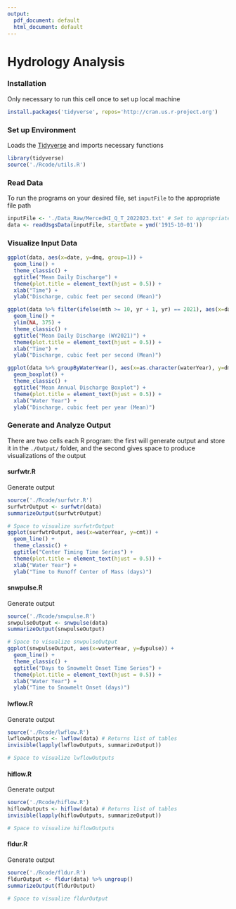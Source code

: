 ```yaml
---
output:
  pdf_document: default
  html_document: default
---
```

# Hydrology Analysis

### Installation
Only necessary to run this cell once to set up local machine
```r
install.packages('tidyverse', repos='http://cran.us.r-project.org')
```

### Set up Environment
Loads the [Tidyverse](https://www.tidyverse.org/) and imports necessary functions
```r
library(tidyverse)
source('./Rcode/utils.R')
```

### Read Data
To run the programs on your desired file, set `inputFile` to the appropriate file path
```r
inputFile <- './Data_Raw/MercedHI_Q_T_2022023.txt' # Set to appropriate file
data <- readUsgsData(inputFile, startDate = ymd('1915-10-01'))
```

### Visualize Input Data
```r
ggplot(data, aes(x=date, y=dmq, group=1)) +
  geom_line() + 
  theme_classic() +
  ggtitle("Mean Daily Discharge") + 
  theme(plot.title = element_text(hjust = 0.5)) +
  xlab("Time") +
  ylab("Discharge, cubic feet per second (Mean)")

ggplot(data %>% filter(ifelse(mth >= 10, yr + 1, yr) == 2021), aes(x=date, y=dmq, group=1)) +
  geom_line() +
  ylim(NA, 375) + 
  theme_classic() +
  ggtitle("Mean Daily Discharge (WY2021)") + 
  theme(plot.title = element_text(hjust = 0.5)) +
  xlab("Time") +
  ylab("Discharge, cubic feet per second (Mean)")

ggplot(data %>% groupByWaterYear(), aes(x=as.character(waterYear), y=dmq)) + 
  geom_boxplot() + 
  theme_classic() +
  ggtitle("Mean Annual Discharge Boxplot") + 
  theme(plot.title = element_text(hjust = 0.5)) +
  xlab("Water Year") +
  ylab("Discharge, cubic feet per year (Mean)")
```

### Generate and Analyze Output
There are two cells each R program: the first will generate output and store it in the `./Output/` folder,
and the second gives space to produce visualizations of the output

#### surfwtr.R
Generate output
```r
source('./Rcode/surfwtr.R')
surfwtrOutput <- surfwtr(data)
summarizeOutput(surfwtrOutput)
```

```r
# Space to visualize surfwtrOutput
ggplot(surfwtrOutput, aes(x=waterYear, y=cmt)) +
  geom_line() + 
  theme_classic() +
  ggtitle("Center Timing Time Series") + 
  theme(plot.title = element_text(hjust = 0.5)) +
  xlab("Water Year") +
  ylab("Time to Runoff Center of Mass (days)")
```

#### snwpulse.R
Generate output
```r
source('./Rcode/snwpulse.R')
snwpulseOutput <- snwpulse(data)
summarizeOutput(snwpulseOutput)
```

```r
# Space to visualize snwpulseOutput
ggplot(snwpulseOutput, aes(x=waterYear, y=dypulse)) +
  geom_line() + 
  theme_classic() +
  ggtitle("Days to Snowmelt Onset Time Series") + 
  theme(plot.title = element_text(hjust = 0.5)) +
  xlab("Water Year") +
  ylab("Time to Snowmelt Onset (days)")
```

#### lwflow.R
Generate output
```r
source('./Rcode/lwflow.R')
lwflowOutputs <- lwflow(data) # Returns list of tables
invisible(lapply(lwflowOutputs, summarizeOutput))
```

```r
# Space to visualize lwflowOutputs
```

#### hiflow.R
Generate output
```r
source('./Rcode/hiflow.R')
hiflowOutputs <- hiflow(data) # Returns list of tables
invisible(lapply(hiflowOutputs, summarizeOutput))
```

```r
# Space to visualize hiflowOutputs
```

#### fldur.R
Generate output
```r
source('./Rcode/fldur.R')
fldurOutput <- fldur(data) %>% ungroup()
summarizeOutput(fldurOutput)
```

```r
# Space to visualize fldurOutput
```
